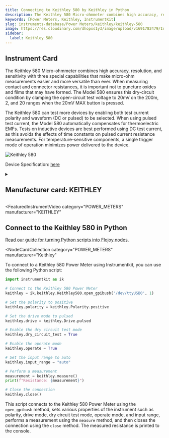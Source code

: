 ```yaml
---
title: Connecting to Keithley 580 by Keithley in Python
description: The Keithley 580 Micro-ohmmeter combines high accuracy, resolution, and sensitivity with three special capabilities that make micro-ohm measurements easier and more versatile than ever. When measuring contact and connector resistances, it is important not to puncture oxides and films that may have formed. The Model 580 ensures this dry-circuit condition by clamping the open-circuit test voltage to 20mV on the 200m, 2, and 20 ranges when the 20mV MAX button is pressed.  The Keithley 580 can test more devices by enabling both test current polarity and waveform (DC or pulsed) to be selected. When using pulsed test current, the Model 580 automatically compensates for thermoelectric EMFs. Tests on inductive devices are best performed using DC test current, as this avoids the effects of time constants on pulsed current resistance measurements. For temperature-sensitive components, a single trigger mode of operation minimizes power delivered to the device.
keywords: [Power Meters, Keithley, InstrumentKit]
slug: instruments-database/Power Meters/keithley/keithley-580
image: https://res.cloudinary.com/dhopxs1y3/image/upload/v1691782479/Instruments/Power%20Meters/Keithley-580/Keithley-580.jpg
sidebar:
  label: Keithley 580
---
```



## Instrument Card

The Keithley 580 Micro-ohmmeter combines high accuracy, resolution, and sensitivity with three special capabilities that make micro-ohm measurements easier and more versatile than ever. When measuring contact and connector resistances, it is important not to puncture oxides and films that may have formed. The Model 580 ensures this dry-circuit condition by clamping the open-circuit test voltage to 20mV on the 200m, 2, and 20 ranges when the 20mV MAX button is pressed.

The Keithley 580 can test more devices by enabling both test current polarity and waveform (DC or pulsed) to be selected. When using pulsed test current, the Model 580 automatically compensates for thermoelectric EMFs. Tests on inductive devices are best performed using DC test current, as this avoids the effects of time constants on pulsed current resistance measurements. For temperature-sensitive components, a single trigger mode of operation minimizes power delivered to the device.

![Keithley 580](https://res.cloudinary.com/dhopxs1y3/image/upload/v1691782479/Instruments/Power%20Meters/Keithley-580/Keithley-580.jpg)

Device Specification: [here](https://www.testequipmenthq.com/datasheets/KEITHLEY-580-Datasheet.pdf)

<details style={{ marginTop: "15px"}}>
<summary><h2 style={{display:'inline'}}>Manufacturer card: KEITHLEY</h2></summary>

![KEITHLEY](https://res.cloudinary.com/dhopxs1y3/image/upload/v1692806202/Instruments/Vendor%20Logos/Keithley.png)

Keithley Instruments is a measurement and instrument company headquartered in Solon, Ohio, that develops, manufactures, markets, and sells data acquisition products, as well as complete systems for high-volume production and assembly testing.

- Headquarters: Cleveland, Ohio, United States
- Yearly Revenue (millions, USD): 110.6
- Vendor Website: [here](https://www.tek.com/en)

</details>


<FeaturedInstrumentVideo
  category="POWER_METERS"
  manufacturer="KEITHLEY"
></FeaturedInstrumentVideo>

## Connect to the Keithley 580 in Python

[Read our guide for turning Python scripts into Flojoy nodes.](https://docs.flojoy.ai/contribution/blocks/custom-flojoy-block/)


<Tabs>
<TabItem value="Flojoy" label="Flojoy" className="flojoy-instrument-tabs">

<NodeCardCollection
  category="POWER_METERS"
  manufacturer="Keithley"
></NodeCardCollection>

</TabItem>
<TabItem value="InstrumentKit" label="InstrumentKit">

To connect to a Keithley 580 Power Meter using Instrumentkit, you can use the following Python script:

```python
import instrumentkit as ik

# Connect to the Keithley 580 Power Meter
keithley = ik.keithley.Keithley580.open_gpibusb('/dev/ttyUSB0', 1)

# Set the polarity to positive
keithley.polarity = keithley.Polarity.positive

# Set the drive mode to pulsed
keithley.drive = keithley.Drive.pulsed

# Enable the dry circuit test mode
keithley.dry_circuit_test = True

# Enable the operate mode
keithley.operate = True

# Set the input range to auto
keithley.input_range = "auto"

# Perform a measurement
measurement = keithley.measure()
print(f"Resistance: {measurement}")

# Close the connection
keithley.close()
```

This script connects to the Keithley 580 Power Meter using the `open_gpibusb` method, sets various properties of the instrument such as polarity, drive mode, dry circuit test mode, operate mode, and input range, performs a measurement using the `measure` method, and then closes the connection using the `close` method. The measured resistance is printed to the console.

</TabItem>
</Tabs>
